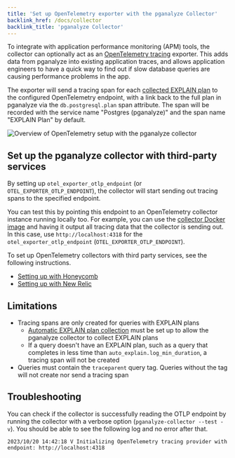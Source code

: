 ```yaml
---
title: 'Set up OpenTelemetry exporter with the pganalyze Collector'
backlink_href: /docs/collector
backlink_title: 'pganalyze Collector'
---
```


To integrate with application performance monitoring (APM) tools, the collector
can optionally act as an [OpenTelemetry tracing](https://opentelemetry.io/docs/concepts/signals/traces/)
exporter.
This adds data from pganalyze into existing application traces, and allows
application engineers to have a quick way to find out if slow database queries
are causing performance problems in the app.

The exporter will send a tracing span for each [collected EXPLAIN plan](/docs/explain/setup)
to the configured OpenTelemetry endpoint, with a link back to the full plan in
pganalyze via the `db.postgresql.plan` span attribute.
The span will be recorded with the service name "Postgres (pganalyze)" and the
span name "EXPLAIN Plan" by default.

![Overview of OpenTelemetry setup with the pganalyze collector](otel-overview.svg)

## Set up the pganalyze collector with third-party services

By setting up `otel_exporter_otlp_endpoint` (or `OTEL_EXPORTER_OTLP_ENDPOINT`),
the collector will start sending out tracing spans to the specified endpoint.

You can test this by pointing this endpoint to an OpenTelemetry collector
instance running locally too. For example, you can use the [collector Docker image](https://hub.docker.com/r/otel/opentelemetry-collector-contrib)
and having it output all tracing data that the collector is sending out.
In this case, use `http://localhost:4318` for the `otel_exporter_otlp_endpoint`
(`OTEL_EXPORTER_OTLP_ENDPOINT`).

To set up OpenTelemetry collectors with third party services, see the following
instructions.

* [Setting up with Honeycomb](/docs/collector/otel-setup/honeycomb)
* [Setting up with New Relic](/docs/collector/otel-setup/newrelic)

## Limitations

* Tracing spans are only created for queries with EXPLAIN plans
  * [Automatic EXPLAIN plan collection](/docs/explain/setup) must be set up to
    allow the pganalyze collector to collect EXPLAIN plans
  * If a query doesn't have an EXPLAIN plan, such as a query that completes in
    less time than `auto_explain.log_min_duration`, a tracing span will not be
    created
* Queries must contain the `traceparent` query tag. Queries without the tag will
  not create nor send a tracing span

## Troubleshooting

You can check if the collector is successfully reading the OTLP endpoint by
running the collector with a verbose option (`pganalyze-collector --test -v`).
You should be able to see the following log and no error after that.

```
2023/10/20 14:42:18 V Initializing OpenTelemetry tracing provider with endpoint: http://localhost:4318
```
